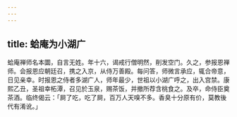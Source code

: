 ```yaml
---
---
---
```

title: 蛤庵为小湖广
---



蛤庵禅师名本圜，自言无姓。年十六，谒戒行僧明然，削发空门。久之，参报恩禅师。会报恩应朝廷召，携之入京，从侍万善殿。每问答，师微言承应，辄合帝意，日见亲幸。时报恩之侍者多湖广人，师年最少，世祖以小湖广呼之，出入宫禁。康熙乙丑，圣祖幸柘潭，召见於玉泉，赐茶饭，并撤所荐含桃食之。及卒，命侍臣奠茶酒。临终偈云：「屙了吃，吃了屙，百万人天嗅不多。香臭十分原有价，莫教後代有淆讹。」